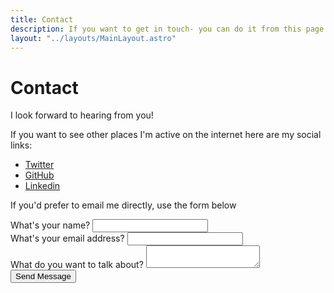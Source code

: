 ```yaml
---
title: Contact
description: If you want to get in touch- you can do it from this page!
layout: "../layouts/MainLayout.astro"
---
```



# Contact

I look forward to hearing from you!

<AboutNavigation />

 If you want to see other places I'm active on the internet here are my social links:

- [Twitter](https://twitter.com/MykalMachon)
- [GitHub](https://GitHub.com/MykalMachon)
- [Linkedin](https://www.linkedin.com/in/mykalmachon/)

If you'd prefer to email me directly, use the form below

<form
class="form__contact"
name="Contact Form"
method="POST"
data-netlify="true">
<div class="form-control">
<label for="name">What's your name?</label>
<input type="text" name="name" id="name" required />
</div>
<div class="form-control">
<label for="email">What's your email address?</label>
<input type="email" name="email" id="email" required />
</div>
<div class="form-control">
<label for="message">What do you want to talk about?</label>
<textarea name="message" id="message" cols={30} rows={6}></textarea>
</div>
<button class="btn" type="submit">Send Message</button>
</form>
